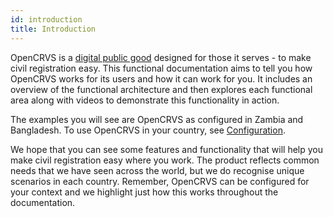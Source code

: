 ```yaml
---
id: introduction
title: Introduction
---
```


OpenCRVS is a [digital public good](https://digitalpublicgoods.net/) designed for those it serves - to make civil registration easy. This functional documentation aims to tell you how OpenCRVS works for its users and how it can work for you. It includes an overview of the functional architecture and then explores each functional area along with videos to demonstrate this functionality in action.

The examples you will see are OpenCRVS as configured in Zambia and Bangladesh. To use OpenCRVS in your country, see [Configuration](configuration).

We hope that you can see some features and functionality that will help you make civil registration easy where you work. The product reflects common needs that we have seen across the world, but we do recognise unique scenarios in each country. Remember, OpenCRVS can be configured for your context and we highlight just how this works throughout the documentation.
